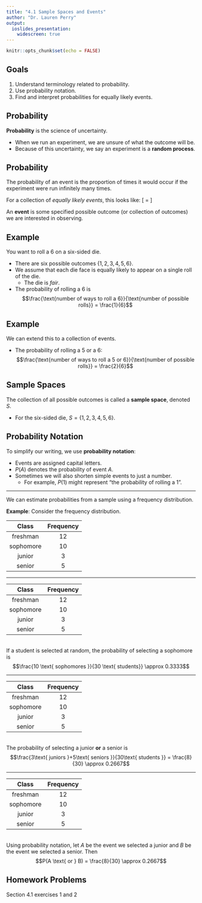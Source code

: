 ```yaml
---
title: "4.1 Sample Spaces and Events"
author: "Dr. Lauren Perry"
output:
  ioslides_presentation: 
    widescreen: true
---
```


```r
knitr::opts_chunk$set(echo = FALSE)
```

## Goals

1. Understand terminology related to probability.
2. Use probability notation.
3. Find and interpret probabilities for equally likely events.

## Probability

**Probability** is the science of uncertainty. 

- When we run an experiment, we are unsure of what the outcome will be. 
- Because of this uncertainty, we say an experiment is a **random process**.

## Probability

The probability of an event is the proportion of times it would occur if the experiment were run infinitely many times. 

For a collection of *equally likely events*, this looks like:
\[
  \text{probability of event} = \frac{\text{number of ways event can occur}}{\text{number of possible outcomes}}
\]

An **event** is some specified possible outcome (or collection of outcomes) we are interested in observing. 

## Example

You want to roll a 6 on a six-sided die.

- There are six possible outcomes $\{1,2,3,4,5,6\}$. 
- We assume that each die face is equally likely to appear on a single roll of the die.
    - The die is *fair*.
- The probability of rolling a 6 is $$\frac{\text{number of ways to roll a 6}}{\text{number of possible rolls}} = \frac{1}{6}$$

## Example

We can extend this to a collection of events.

- The probability of rolling a 5 or a 6: $$\frac{\text{number of ways to roll a 5 or 6}}{\text{number of possible rolls}} = \frac{2}{6}$$

## Sample Spaces

The collection of all possible outcomes is called a **sample space**, denoted $S$. 

- For the six-sided die, $S=\{1,2,3,4,5,6\}$.

## Probability Notation

To simplify our writing, we use **probability notation**:

- Events are assigned capital letters.
- $P(A)$ denotes the probability of event $A$.
- Sometimes we will also shorten simple events to just a number. 
    - For example, $P(1)$ might represent "the probability of rolling a 1".

***

We can estimate probabilities from a sample using a frequency distribution.

**Example**: Consider the frequency distribution.

 | Class | Frequency | 
 | :-: | :-: |
 | freshman | 12 |
 | sophomore | 10 |
 | junior | 3 |
 | senior | 5 |

***

 | Class | Frequency | 
 | :-: | :-: |
 | freshman | 12 |
 | sophomore | 10 |
 | junior | 3 |
 | senior | 5 |

<br>
If a student is selected at random, the probability of selecting a sophomore is $$\frac{10 \text{ sophomores }}{30 \text{ students}} \approx 0.3333$$ 

***

 | Class | Frequency | 
 | :-: | :-: |
 | freshman | 12 |
 | sophomore | 10 |
 | junior | 3 |
 | senior | 5 |

<br>
The probability of selecting a junior **or** a senior is $$\frac{3\text{ juniors }+5\text{ seniors }}{30\text{ students }} = \frac{8}{30} \approx 0.2667$$

***

 | Class | Frequency | 
 | :-: | :-: |
 | freshman | 12 |
 | sophomore | 10 |
 | junior | 3 |
 | senior | 5 |

<br>
Using probability notation, let $A$ be the event we selected a junior and $B$ be the event we selected a senior. Then $$P(A \text{ or } B) = \frac{8}{30} \approx 0.2667$$

## Homework Problems

Section 4.1 exercises 1 and 2